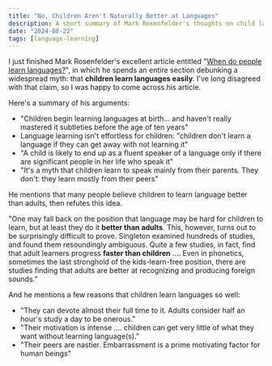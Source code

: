 ```yaml
---
title: "No, Children Aren't Naturally Better at Languages"
description: A short summary of Mark Rosenfelder's thoughts on child language acquisition
date: "2024-08-22"
tags: [language-learning]
---
```


I just finished Mark Rosenfelder's excellent article entitled "[When do people learn languages?](https://www.zompist.com/whylang.html)", in which he spends an entire section debunking a widespread myth: that **children learn languages easily**. I've long disagreed with that claim, so I was happy to come across his article.

Here's a summary of his arguments:

- "Children begin learning languages at birth... and haven't really mastered it subtleties before the age of ten years"
- Language learning isn't effortless for children: "children don't learn a language if they can get away with not learning it"
- "A child is likely to end up as a fluent speaker of a language only if there are significant people in her life who speak it"
- "It's a myth that children learn to speak mainly from their parents. They don't: they learn mostly from their peers"

He mentions that many people believe children to learn language better than adults, then refutes this idea.

"One may fall back on the position that language may be hard for children to learn, but at least they do it **better than adults**. This, however, turns out to be surprisingly difficult to prove. Singleton examined hundreds of studies, and found them resoundingly ambiguous. Quite a few studies, in fact, find that adult learners progress **faster than children** .... Even in phonetics, sometimes the last stronghold of the kids-learn-free position, there are studies finding that adults are better at recognizing and producing foreign sounds."

And he mentions a few reasons that children learn languages so well:

- "They can devote almost their full time to it. Adults consider half an hour's study a day to be onerous."
- "Their motivation is intense .... children can get very little of what they want without learning language(s)."
- "Their peers are nastier. Embarrassment is a prime motivating factor for human beings"
